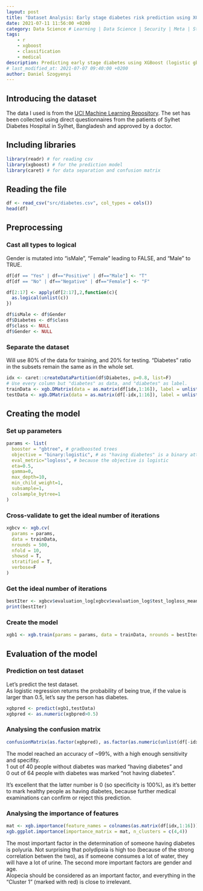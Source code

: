 ```yaml
---
layout: post
title: "Dataset Analysis: Early stage diabetes risk prediction using XGBoost"
date: 2021-07-11 11:56:00 +0200
category: Data Science # Learning | Data Science | Security | Meta | Stories
tags:
    - r
    - xgboost
    - classification
    - medical
description: Predicting early stage diabetes using XGBoost (logistic gbtrees). The used dataset is from UCI Machine Learning Repository.
# last_modified_at: 2021-07-07 09:40:00 +0200
author: Daniel Szogyenyi
---
```


## Introducing the dataset

The data I used is from the [UCI Machine Learning Repository](https://archive.ics.uci.edu/ml/datasets/Early+stage+diabetes+risk+prediction+dataset.#). The set has been collected using direct questionnaires from the patients of Sylhet Diabetes Hospital in Sylhet, Bangladesh and approved by a doctor.

## Including libraries

```r
library(readr) # for reading csv
library(xgboost) # for the prediction model
library(caret) # for data separation and confusion matrix
```

## Reading the file

```r
df <- read_csv("src/diabetes.csv", col_types = cols())
head(df)
```

## Preprocessing

### Cast all types to logical

Gender is mutated into "isMale", "Female" leading to FALSE, and "Male" to TRUE.

```r
df[df == "Yes" | df=="Positive" | df=="Male"] <- "T"
df[df == "No" | df=="Negative" | df=="Female"] <- "F"

df[2:17] <- apply(df[2:17],2,function(c){
  as.logical(unlist(c))
})

df$isMale <- df$Gender
df$Diabetes <- df$class
df$class <- NULL
df$Gender <- NULL
```

### Separate the dataset

Will use 80% of the data for training, and 20% for testing. "Diabetes" ratio in the subsets remain the same as in the whole set.

```r
idx <- caret::createDataPartition(df$Diabetes, p=0.8, list=F)
# Use every column but "diabetes" as data, and "diabetes" as label.
trainData <- xgb.DMatrix(data = as.matrix(df[idx,1:16]), label = unlist(df[idx,17]))
testData <- xgb.DMatrix(data = as.matrix(df[-idx,1:16]), label = unlist(df[-idx,17]))
```

## Creating the model

### Set up parameters

```r
params <- list(
  booster = "gbtree", # gradboosted trees
  objective = "binary:logistic", # as "having diabetes" is a binary attribute, use logistic
  eval_metric="logloss", # because the objective is logistic
  eta=0.5,
  gamma=0,
  max_depth=10,
  min_child_weight=1,
  subsample=1,
  colsample_bytree=1
)
```

### Cross-validate to get the ideal number of iterations

```r
xgbcv <- xgb.cv(
  params = params,
  data = trainData,
  nrounds = 500,
  nfold = 10,
  showsd = T,
  stratified = T,
  verbose=F
)
```

### Get the ideal number of iterations

```r
bestIter <- xgbcv$evaluation_log[xgbcv$evaluation_log$test_logloss_mean == min(xgbcv$evaluation_log$test_logloss_mean)]
print(bestIter)
```

### Create the model

```r
xgb1 <- xgb.train(params = params, data = trainData, nrounds = bestIter$iter, watchlist = list(test=testData,train=trainData), print_every_n = 10)
```

## Evaluation of the model

### Prediction on test dataset

Let's predict the test dataset.  
As logistic regression returns the probability of being true, if the value is larger than 0.5, let's say the person has diabetes.

```r
xgbpred <- predict(xgb1,testData)
xgbpred <- as.numeric(xgbpred>0.5)
```

### Analysing the confusion matrix

```r
confusionMatrix(as.factor(xgbpred), as.factor(as.numeric(unlist(df[-idx,17]))))
```
The model reached an accuracy of ~99%, with a high enough sensitivity and specifity.  
1 out of 40 people without diabetes was marked "having diabetes" and  
0 out of 64 people with diabetes was marked "not having diabetes".  

It's excellent that the latter number is 0 (so specificity is 100%), as it's better to mark healthy people as having diabetes, because further medical examinations can confirm or reject this prediction.

### Analysing the importance of features

```r
mat <- xgb.importance(feature_names = colnames(as.matrix(df[idx,1:16])), model = xgb1)
xgb.ggplot.importance(importance_matrix = mat, n_clusters = c(4,4))
```

The most important factor in the determination of someone having diabetes is polyuria. Not surprising that polydipsia is high too (because of the strong correlation betwen the two), as if someone consumes a lot of water, they will have a lot of urine.
The second more important factors are gender and age.  
Alopecia should be considered as an important factor, and everything in the "Cluster 1" (marked with red) is close to irrelevant.